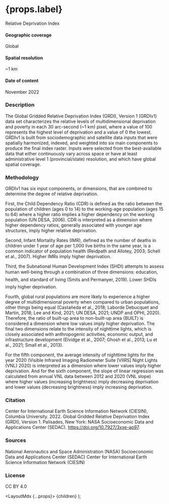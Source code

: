 
# {props.label}
Relative Deprivation Index

#### Geographic coverage
Global

#### Spatial resolution
~1 km


#### Date of content
November 2022

### Description
The Global Gridded Relative Deprivation Index (GRDI), Version 1 (GRDIv1) data set characterizes the relative levels of multidimensional deprivation and poverty in each 30 arc-second (~1 km) pixel, where a value of 100 represents the highest level of deprivation and a value of 0 the lowest. GRDIv1 is built from sociodemographic and satellite data inputs that were spatially harmonized, indexed, and weighted into six main components to produce the final index raster. Inputs were selected from the best-available data that either continuously vary across space or have at least administrative level 1 (provincial/state) resolution, and which have global spatial coverage.

### Methodology
GRDIv1 has six input components, or dimensions, that are combined to determine the degree of relative deprivation.

First, the Child Dependency Ratio (CDR) is defined as the ratio between the population of children (ages 0 to 14) to the working-age population (ages 15 to 64) where a higher ratio implies a higher dependency on the working population (UN DESA, 2006). CDR is interpreted as a dimension where higher dependency ratios, generally associated with younger age structures, imply higher relative deprivation.

Second, Infant Mortality Rates (IMR), defined as the number of deaths in children under 1 year of age per 1,000 live births in the same year, is a common indicator of population health (Reidpath and Allotey, 2003; Schell et al., 2007). Higher IMRs imply higher deprivation.

Third, the Subnational Human Development Index (SHDI) attempts to assess human well-being through a combination of three dimensions: education, health, and standard of living (Smits and Permanyer, 2019). Lower SHDIs imply higher deprivation.

Fourth, global rural populations are more likely to experience a higher degree of multidimensional poverty when compared to urban populations, other things being equal (Castañeda et al., 2018; Laborde Debucquet and Martin, 2018; Lee and Kind, 2021; UN DESA, 2021; UNDP and OPHI, 2020). Therefore, the ratio of built-up area to non-built-up area (BUILT) is considered a dimension where low values imply higher deprivation. The final two dimensions relate to the intensity of nighttime lights, which is closely associated with anthropogenic activities, economic output, and infrastructure development (Elvidge et al., 2007; Ghosh et al., 2013; Lu et al., 2021; Small et al., 2013).

For the fifth component, the average intensity of nighttime lights for the year 2020 (Visible Infrared Imaging Radiometer Suite [VIIRS] Night Lights (VNL) 2020) is interpreted as a dimension where lower values imply higher deprivation. And for the sixth component, the slope of linear regression was calculated from annual VNL data between 2012 and 2020 (VNL slope) where higher values (increasing brightness) imply decreasing deprivation and lower values (decreasing brightness) imply increasing deprivation.

### Citation
Center for International Earth Science Information Network (CIESIN), Columbia University. 2022. Global Gridded Relative Deprivation Index (GRDI), Version 1. Palisades, New York: NASA Socioeconomic Data and Applications Center (SEDAC). https://doi.org/10.7927/3xxe-ap97.

### Sources
National Aeronautics and Space Administration (NASA)
Socioeconomic Data and Applications Center (SEDAC)
Center for International Earth Science Information Network (CIESIN)


### License
CC BY 4.0

  <LayoutMdx {...props}>
    {children}
  </LayoutMdx>
);
